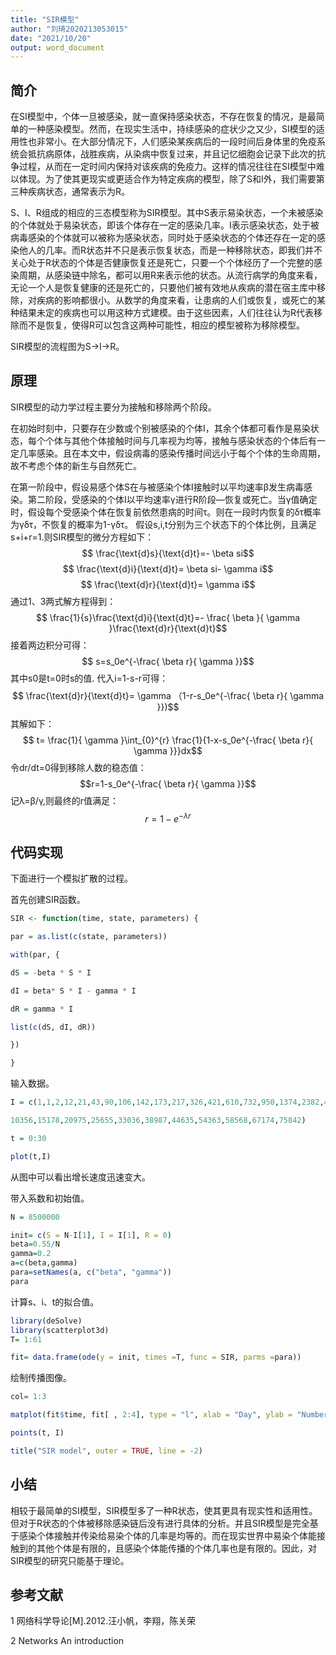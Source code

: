 ```yaml
---
title: "SIR模型"
author: "刘琦2020213053015"
date: "2021/10/20"
output: word_document
---
```



## 简介
在SI模型中，个体一旦被感染，就一直保持感染状态，不存在恢复的情况，是最简单的一种感染模型。然而，在现实生活中，持续感染的症状少之又少，SI模型的适用性也非常小。在大部分情况下，人们感染某疾病后的一段时间后身体里的免疫系统会抵抗病原体，战胜疾病，从染病中恢复过来，并且记忆细胞会记录下此次的抗争过程，从而在一定时间内保持对该疾病的免疫力。这样的情况往往在SI模型中难以体现。为了使其更现实或更适合作为特定疾病的模型，除了S和I外，我们需要第三种疾病状态，通常表示为R。

S、I、R组成的相应的三态模型称为SIR模型。其中S表示易染状态，一个未被感染的个体就处于易染状态，即该个体存在一定的感染几率。I表示感染状态，处于被病毒感染的个体就可以被称为感染状态，同时处于感染状态的个体还存在一定的感染他人的几率。而R状态并不只是表示恢复状态，而是一种移除状态，即我们并不关心处于R状态的个体是否健康恢复还是死亡，只要一个个体经历了一个完整的感染周期，从感染链中除名，都可以用R来表示他的状态。从流行病学的角度来看，无论一个人是恢复健康的还是死亡的，只要他们被有效地从疾病的潜在宿主库中移除，对疾病的影响都很小。从数学的角度来看，让患病的人们或恢复，或死亡的某种结果未定的疾病也可以用这种方式建模。由于这些因素，人们往往认为R代表移除而不是恢复，使得R可以包含这两种可能性，相应的模型被称为移除模型。

SIR模型的流程图为S→I→R。

## 原理
SIR模型的动力学过程主要分为接触和移除两个阶段。

在初始时刻中，只要存在少数或个别被感染的个体I，其余个体都可看作是易染状态，每个个体与其他个体接触时间与几率视为均等，接触与感染状态的个体后有一定几率感染。且在本文中，假设病毒的感染传播时间远小于每个个体的生命周期，故不考虑个体的新生与自然死亡。

在第一阶段中，假设易感个体S在与被感染个体I接触时以平均速率β发生病毒感染。第二阶段，受感染的个体I以平均速率γ进行R阶段---恢复或死亡。当γ值确定时，假设每个受感染个体在恢复前依然患病的时间τ。则在一段时内恢复的δτ概率为γδτ，不恢复的概率为1-γδτ。
假设s,i,t分别为三个状态下的个体比例，且满足s+i+r=1.则SIR模型的微分方程如下：
$$ \frac{\text{d}s}{\text{d}t}=- \beta si$$
$$ \frac{\text{d}i}{\text{d}t}= \beta si- \gamma i$$
$$ \frac{\text{d}r}{\text{d}t}= \gamma i$$
通过1、3两式解方程得到：
$$ \frac{1}{s}\frac{\text{d}i}{\text{d}t}=- \frac{ \beta }{ \gamma }\frac{\text{d}r}{\text{d}t}$$
接着两边积分可得：
$$ s=s_0e^{-\frac{ \beta r}{ \gamma }}$$
其中s0是t=0时s的值.
代入i=1-s-r可得：
$$ \frac{\text{d}r}{\text{d}t}= \gamma （1-r-s_0e^{-\frac{ \beta r}{ \gamma }})$$
其解如下：
$$ t= \frac{1}{ \gamma }\int_{0}^{r} \frac{1}{1-x-s_0e^{-\frac{ \beta r}{ \gamma }}}dx$$
令dr/dt=0得到移除人数的稳态值：
$$r=1-s_0e^{-\frac{ \beta r}{ \gamma }}$$
记λ=β/γ,则最终的r值满足：
$$r=1-e^{-\lambda r}$$

## 代码实现
下面进行一个模拟扩散的过程。

首先创建SIR函数。
```r
SIR <- function(time, state, parameters) {

par = as.list(c(state, parameters))

with(par, {

dS = -beta * S * I

dI = beta* S * I - gamma * I

dR = gamma * I

list(c(dS, dI, dR))

})

}
```


输入数据。
```r
I = c(1,1,2,12,21,43,90,106,142,173,217,326,421,610,732,950,1374,2382,4152,7102,

10356,15178,20975,25655,33036,38987,44635,54363,58568,67174,75842)

t = 0:30

plot(t,I)


```

从图中可以看出增长速度迅速变大。



带入系数和初始值。
```r
N = 8500000

init= c(S = N-I[1], I = I[1], R = 0)
beta=0.55/N
gamma=0.2
a=c(beta,gamma)
para=setNames(a, c("beta", "gamma"))
para
```

计算s、i、t的拟合值。
```r
library(deSolve)
library(scatterplot3d)
T= 1:61

fit= data.frame(ode(y = init, times =T, func = SIR, parms =para))
```


绘制传播图像。
```r
col= 1:3

matplot(fit$time, fit[ , 2:4], type = "l", xlab = "Day", ylab = "Number of subjects", lwd = 2, lty = 1, col = col)

points(t, I)

title("SIR model", outer = TRUE, line = -2)
```


## 小结
相较于最简单的SI模型，SIR模型多了一种R状态，使其更具有现实性和适用性。但对于R状态的个体被移除感染链后没有进行具体的分析。并且SIR模型是完全基于感染个体接触并传染给易染个体的几率是均等的。而在现实世界中易染个体能接触到的其他个体是有限的，且感染个体能传播的个体几率也是有限的。因此，对SIR模型的研究只能基于理论。


## 参考文献
1 网络科学导论[M].2012.汪小帆，李翔，陈关荣

2 Networks An introduction
